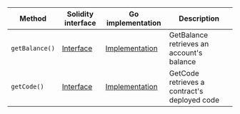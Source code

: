 <table>
  <thead>
    <tr>
      <th>Method</th>
      <th>Solidity interface</th>
      <th>Go implementation</th>
      <th>Description</th>
    </tr>
  </thead>
  <tbody>
    <tr>
      <td>
        <code>getBalance()</code>
      </td>
      <td>
        <a
          href="https://github.com/OffchainLabs/nitro-contracts/blob/bdb8f8c68b2229fe9309fe9c03b37017abd1a2cd/src/precompiles/ArbInfo.sol#L11"
          target="_blank"
        >
          Interface
        </a>
      </td>
      <td>
        <a
          href="https://github.com/OffchainLabs/nitro/blob/v3.6.5/precompiles/ArbInfo.go#L18"
          target="_blank"
        >
          Implementation
        </a>
      </td>
      <td>GetBalance retrieves an account's balance</td>
    </tr>
    <tr>
      <td>
        <code>getCode()</code>
      </td>
      <td>
        <a
          href="https://github.com/OffchainLabs/nitro-contracts/blob/bdb8f8c68b2229fe9309fe9c03b37017abd1a2cd/src/precompiles/ArbInfo.sol#L16"
          target="_blank"
        >
          Interface
        </a>
      </td>
      <td>
        <a
          href="https://github.com/OffchainLabs/nitro/blob/v3.6.5/precompiles/ArbInfo.go#L26"
          target="_blank"
        >
          Implementation
        </a>
      </td>
      <td>GetCode retrieves a contract's deployed code</td>
    </tr>
  </tbody>
</table>
